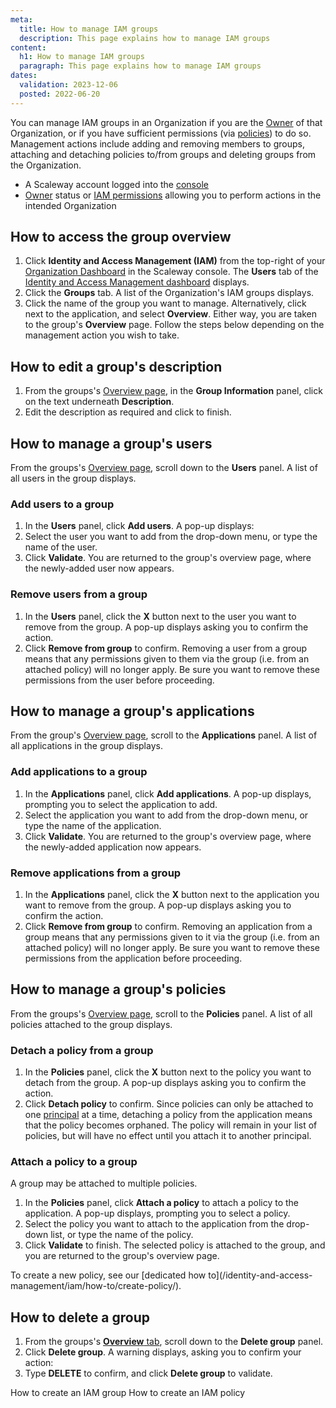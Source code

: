 ```yaml
---
meta:
  title: How to manage IAM groups
  description: This page explains how to manage IAM groups
content:
  h1: How to manage IAM groups
  paragraph: This page explains how to manage IAM groups
dates:
  validation: 2023-12-06
  posted: 2022-06-20
---
```


You can manage IAM groups in an Organization if you are the [Owner](/identity-and-access-management/iam/concepts/#owner) of that Organization, or if you have sufficient permissions (via [policies](/identity-and-access-management/iam/concepts/#policy)) to do so. Management actions include adding and removing members to groups, attaching and detaching policies to/from groups and deleting groups from the Organization.

<Macro id="requirements" />

- A Scaleway account logged into the [console](https://console.scaleway.com)
- [Owner](/identity-and-access-management/iam/concepts/#owner) status or [IAM permissions](/identity-and-access-management/iam/concepts/#permission) allowing you to perform actions in the intended Organization

## How to access the group overview

1. Click **Identity and Access Management (IAM)** from the top-right of your [Organization Dashboard](https://console.scaleway.com/organization) in the Scaleway console. The **Users** tab of the [Identity and Access Management dashboard](https://console.scaleway.com/iam/applications) displays.
    <Lightbox src="scaleway-iam-users-dashboard.webp" alt="" />
2. Click the **Groups** tab. A list of the Organization's IAM groups displays.
    <Lightbox src="scaleway-groups-overview.webp" alt="" />
3. Click the name of the group you want to manage. Alternatively, click <Icon name="more" /> next to the application, and select **Overview**. Either way, you are taken to the group's **Overview** page.
    Follow the steps below depending on the management action you wish to take.

## How to edit a group's description

1. From the groups's [Overview page](#how-to-access-the-group-overview), in the **Group Information** panel, click on the text underneath **Description**.
2. Edit the description as required and click <Icon name="validate" /> to finish.

## How to manage a group's users

From the groups's [Overview page](#how-to-access-the-group-overview), scroll down to the **Users** panel. A list of all users in the group displays.

### Add users to a group

1. In the **Users** panel, click **Add users**. A pop-up displays:
    <Lightbox src="scaleway-add-user-to-group.webp" alt="" />
2. Select the user you want to add from the drop-down menu, or type the name of the user.
3. Click **Validate**. You are returned to the group's overview page, where the newly-added user now appears.

### Remove users from a group

1. In the **Users** panel, click the **X** button next to the user you want to remove from the group. A pop-up displays asking you to confirm the action.
2. Click **Remove from group** to confirm.
    <Message type="important">
      Removing a user from a group means that any permissions given to them via the group (i.e. from an attached policy) will no longer apply. Be sure you want to remove these permissions from the user before proceeding.
    </Message>

## How to manage a group's applications

From the group's [Overview page](#how-to-access-the-group-overview), scroll to the **Applications** panel. A list of all applications in the group displays.

### Add applications to a group

1. In the **Applications** panel, click **Add applications**. A pop-up displays, prompting you to select the application to add.
2. Select the application you want to add from the drop-down menu, or type the name of the application.
3. Click **Validate**. You are returned to the group's overview page, where the newly-added application now appears.

### Remove applications from a group

1. In the **Applications** panel, click the **X** button next to the application you want to remove from the group. A pop-up displays asking you to confirm the action.
2. Click **Remove from group** to confirm.
    <Message type="important">
      Removing an application from a group means that any permissions given to it via the group (i.e. from an attached policy) will no longer apply. Be sure you want to remove these permissions from the application before proceeding.
    </Message>

## How to manage a group's policies

From the groups's [Overview page](#how-to-access-the-group-overview), scroll to the **Policies** panel. A list of all policies attached to the group displays.

### Detach a policy from a group

1. In the **Policies** panel, click the **X** button next to the policy you want to detach from the group. A pop-up displays asking you to confirm the action.
2. Click **Detach policy** to confirm.
    <Message type="important">
      Since policies can only be attached to one [principal](/identity-and-access-management/iam/concepts/#principal) at a time, detaching a policy from the application means that the policy becomes orphaned. The policy will remain in your list of policies, but will have no effect until you attach it to another principal. 
    </Message>

### Attach a policy to a group

A group may be attached to multiple policies.

1. In the **Policies** panel, click **Attach a policy** to attach a policy to the application. A pop-up displays, prompting you to select a policy.
2. Select the policy you want to attach to the application from the drop-down list, or type the name of the policy.
3. Click **Validate** to finish.
    The selected policy is attached to the group, and you are returned to the group's overview page.

<Message type="tip">
  To create a new policy, see our [dedicated how to](/identity-and-access-management/iam/how-to/create-policy/).
</Message>

## How to delete a group

1. From the groups's [**Overview** tab](#how-to-access-the-application-overview), scroll down to the **Delete group** panel.
2. Click **Delete group**. A warning displays, asking you to confirm your action:
    <Lightbox src="scaleway-delete-group.webp" alt="A pop up box displaying a warning: Warning: This will permanently delete your group. This action is irreversible and could delete permissions for group members. Policies attached to users and applications via this group will no longer apply." />
3. Type **DELETE** to confirm, and click **Delete group** to validate.


<Navigation title="See also">
  <PreviousButton to="/identity-and-access-management/iam/how-to/create-group/">How to create an IAM group</PreviousButton>
  <NextButton to="/identity-and-access-management/iam/how-to/create-policy/">How to create an IAM policy</NextButton>
</Navigation>